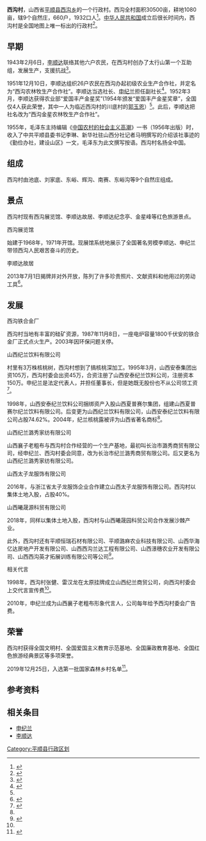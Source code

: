 {{coord|36.14277|113.43837|display=title}}
'''西沟村'''，山西省[[平顺县|平顺县]][[西沟乡_(平顺县)|西沟乡]]的一个行政村。西沟全村面积30500亩，耕地1080亩，辖9个自然庄，660户，1932口人<ref>{{cite news |title=传承新时代纪兰精神——记平顺县西沟乡西沟村党总支书记郭雪岗 |url=https://www.sohu.com/a/339506060_99958012 |accessdate=2020-06-28 |work=搜狐_长治日报 |date=2019-09-08}}</ref>。[[中华人民共和国|中华人民共和国]]成立后很长时间内，西沟村是全国地图上唯一标出的行政村<ref name="fbfz">{{Cite web |url=http://news.ifeng.com/mainland/special/2013lianghui/yanlun/detail_2013_03/02/22662614_0.shtml |title=申纪兰：我觉得共产党还是好的 腐败分子都是混进来的，凤凰网，2013年03月02日 |access-date=2013年3月2日 |archive-url=https://web.archive.org/web/20130302163509/http://news.ifeng.com/mainland/special/2013lianghui/yanlun/detail_2013_03/02/22662614_0.shtml |archive-date=2013年3月2日 |dead-url=no }}</ref>。

==早期==
1943年2月6日，[[李顺达|李顺达]]联络其他六户农民，在西沟村创办了太行山第一个互助组，发展生产，支援抗战<ref name=平顺县>{{cite web |title=平顺历史 |url=http://www.pingshun.gov.cn/zjps/psgk/lsyg/ |website=平顺县人民政府 |accessdate=2020-06-28}}</ref>。

1951年12月10日，李顺达组织26户农民在西沟办起初级农业生产合作社，并定名为“西沟农林牧生产合作社”。李顺达当选社长、[[申纪兰|申纪兰]]担任副社长<ref>{{Cite book|title=平顺历史与文化 卷3 人物春秋|last=赵小平著|first=|publisher=太原：[[山西教育出版社|山西教育出版社]]|year=2015.01|isbn=7-5440-7545-9|location=|pages=80-81}}</ref>。1952年3月，李顺达获得农业部“爱国丰产金星奖”(1954年颁发“爱国丰产金星奖章”，全国仅4人获此荣誉，其中一人为临近西沟村的川底村的[[郭玉恩|郭玉恩]]）<ref name=平顺县/>。此后，李顺达把社名改为“西沟金星农林牧生产合作社”。

1955年，毛泽东主持编辑《[[中国农村的社会主义高潮|中国农村的社会主义高潮]]》一书（1956年出版）时，收入了中共平顺县委书记李琳、新华社驻山西分社记者马明撰写的介绍该社事迹的《勤俭办社，建设山区》一文，毛泽东为此文撰写按语。西沟村名扬全中国。

==组成==
西沟村由池底、刘家底、东峪、辉沟、南赛、东峪沟等9个自然庄组成。

==景点==
西沟村现有西沟展览馆、李顺达故居、李顺达纪念亭、金星峰等红色旅游景点。

;西沟展览馆
始建于1968年，1971年开馆。现展馆系统地展示了全国著名劳模李顺达、申纪兰带领西沟人民艰苦奋斗的历史。

;李顺达故居
2013年7月1日揭牌并对外开放，陈列了许多珍贵照片、文献资料和他用过的劳动工具<ref>{{cite news |title=李顺达故居在山西平顺县对外开放 |url=http://www.chinanews.com/sh/2013/07-02/4993924.shtml |accessdate=2020-06-28 |work=中国新闻网 |agency=山西日报 |date=2013-07-02}}</ref>。

==发展==
;西沟铁合金厂
西沟村当地有丰富的硅矿资源，1987年11月8日，一座电炉容量1800千伏安的铁合金厂正式点火生产。2003年因环保问题关停。

;山西纪兰饮料有限公司
村里有3万株核桃树，西沟村想到了搞核桃深加工。1995年3月，山西安泰集团出资105万，西沟村委会出资45万，合资注册了山西安泰纪兰饮料公司，注册资本150万。申纪兰是法定代表人，并担任董事长，但是她既无股份也不从公司领工资<ref name=多重>{{cite news |title=人大代表申纪兰多重符号 |url=http://news.sohu.com/20120320/n339022094.shtml |accessdate=2020-06-28 |work=搜狐新闻 |agency=21世纪网 |date=2012-03-20 |archive-date=2013-03-06 |archive-url=https://web.archive.org/web/20130306002914/http://news.sohu.com/20120320/n339022094.shtml |dead-url=no }}</ref>。

1998年，山西安泰纪兰饮料公司捆绑资产入股山西夏普赛尔集团，组建山西夏普赛尔纪兰饮料有限公司。后变更为山西纪兰饮料有限公司，山西安泰纪兰饮料有限公司占股74.62%。2004年，纪兰核桃露被评为山西省著名商标<ref name=多重/>。

;山西纪兰潞秀家纺有限公司
山西襄子老粗布与西沟村合作经营的一个生产基地，最初叫长治市潞秀商贸有限公司，经申纪兰、西沟村委会同意，改为长治市纪兰潞秀商贸有限公司。后又更名为山西纪兰潞秀家纺有限公司。

;山西太子龙服饰有限公司
2016年，与浙江省太子龙服饰企业合作建立山西太子龙服饰有限公司。西沟村以集体土地入股，占股40%。

;山西曦晟源科贸有限公司
2018年，同样以集体土地入股，西沟村与山西曦晟园科贸公司合作发展沙棘产业。

此外，西沟村还有平顺恒瑞石材有限公司、平顺潞麻农业科技有限公司、山西华海亿达房地产开发有限公司、山西西沟兰达工程有限公司、山西澋穗农业开发有限公司、山西西沟英才拓展训练有限公司等公司<ref>{{cite news |title=传承新时代纪兰精神——记平顺县西沟乡西沟村党总支书记郭雪岗 |url=https://www.sohu.com/a/339506060_99958012 |accessdate=2020-06-28 |work=长治日报 |date=2019-09-08}}</ref>。

;相关代言
1998年，西沟村张健、雷汉龙在太原挂牌成立山西纪兰商贸公司，向西沟村委会上交代言宣传费<ref name=多重/>。

2010年，申纪兰成为山西襄子老粗布形象代言人，公司每年给予西沟村委会广告费。
==荣誉==
西沟村获得全国文明村、全国爱国主义教育示范基地、全国廉政教育基地、全国红色旅游经典景区等多项荣誉。

2019年12月25日，入选第一批国家森林乡村名单<ref>{{cite web |title=国家林业和草原局关于公布第一批 国家森林乡村名单的通知 |url=http://www.gov.cn/zhengce/zhengceku/2020-01/18/content_5470425.htm |website=中国政府网 |accessdate=2020-06-28 |archive-date=2021-01-22 |archive-url=https://web.archive.org/web/20210122225802/http://www.gov.cn/zhengce/zhengceku/2020-01/18/content_5470425.htm |dead-url=no }}</ref>。

==参考资料==
{{reflist}}

==相关条目==
*[[申纪兰|申纪兰]]
*[[李顺达|李顺达]]

[[Category:平顺县行政区划|Category:平顺县行政区划]]